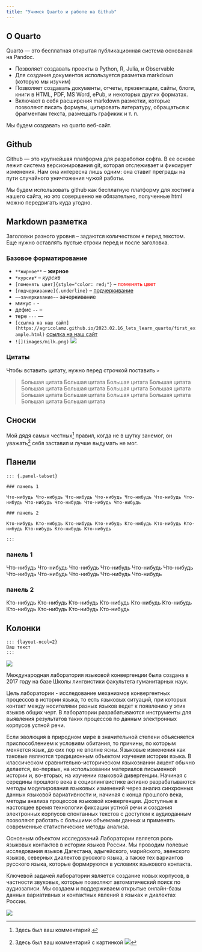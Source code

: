 ```yaml
---
title: "Учимся Quarto и работе на Github"
---
```


## О Quarto

Quarto --- это бесплатная открытая публикационная система основаная на Pandoc.

-   Позволяет создавать проекты в Python, R, Julia, и Observable
-   Для создания документов используется разметка markdown (которую мы изучим)
-   Позволяет создавать документы, отчеты, презентации, сайты, блоги, книги в HTML, PDF, MS Word, ePub, и некоторых других форматах.
-   Включает в себя расширения markdown разметки, которые позволяют писать формулы, цитировать литературу, обращаться к фрагментам текста, размещать графикик и т. п.

Мы будем создавать на quarto веб-сайт.

## Github

Github --- это крупнейшая платформа для разработки софта. В ее основе лежит система версионирования git, которая отслеживает и фиксирует изменения. Нам она интересна лишь одним: она ставит преграды на пути случайного уничтожения чужой работы.

Мы будем использовать github как бесплатную платформу для хостинга нашего сайта, но это совершенно не обязательно, полученные html можно передвигать куда угодно.

## Markdown разметка

Заголовки разного уровня -- задаются количеством `#` перед текстом. Еще нужно оставлять пустые строки перед и после заголовка.

### Базовое форматирование

-   `**жирное**` -- **жирное**
-   `*курсив*` -- *курсив*
-   `[поменять цвет]{style="color: red;"}` -- [поменять цвет]{style="color: red;"}
-   `[подчеркивание]{.underline}` -- [подчеркивание]{.underline}
-   `~~зачеркивание~~` ~~зачеркивание~~
-   минус `-` -
-   дефис `--` --
-   тере `---` ---
-   `[ссылка на наш сайт](https://agricolamz.github.io/2023.02.16_lets_learn_quarto/first_example.html)` [ссылка на наш сайт](https://agricolamz.github.io/2023.02.16_lets_learn_quarto/first_example.html)
-   `![](images/milk.png)` ![](images/milk.png)

### Цитаты

Чтобы вставить цитату, нужно перед строчкой поставить `>`

> Большая цитата Большая цитата Большая цитата Большая цитата Большая цитата Большая цитата Большая цитата Большая цитата Большая цитата Большая цитата Большая цитата Большая цитата Большая цитата Большая цитата

## Сноски

Мой дядя самых честных[^1] правил, когда не в шутку занемог, он уважать[^2] себя заставил и лучше выдумать не мог.

[^1]: Здесь был ваш комментарий.

[^2]: Здесь был ваш комментарий с картинкой ![](images/plate.png)

## Панели

    ::: {.panel-tabset}

    ### панель 1

    Что-нибудь Что-нибудь Что-нибудь Что-нибудь Что-нибудь Что-нибудь Что-нибудь Что-нибудь Что-нибудь Что-нибудь Что-нибудь

    ### панель 2

    Кто-нибудь Кто-нибудь Кто-нибудь Кто-нибудь Кто-нибудь Кто-нибудь Кто-нибудь Кто-нибудь Кто-нибудь Кто-нибудь

    :::

::: panel-tabset
### панель 1

Что-нибудь Что-нибудь Что-нибудь Что-нибудь Что-нибудь Что-нибудь Что-нибудь Что-нибудь Что-нибудь Что-нибудь Что-нибудь

### панель 2

Кто-нибудь Кто-нибудь Кто-нибудь Кто-нибудь Кто-нибудь Кто-нибудь Кто-нибудь Кто-нибудь Кто-нибудь Кто-нибудь
:::

## Колонки

    ::: {layout-ncol=2}
    Ваш текст
    :::

::: {layout-ncol="2"}
![](images/bread_1.jpg)

Международная лаборатория языковой конвергенции была создана в 2017 году на базе Школы лингвистики факультета гуманитарных наук.

Цель лаборатории - исследование механизмов конвергентных процессов в истории языка, то есть языковых ситуаций, при которых контакт между носителями разных языков ведет к появлению у этих языков общих черт. В лаборатории разрабатываются инструменты для выявления результатов таких процессов по данным электронных корпусов устной речи.

Если эволюция в природном мире в значительной степени объясняется приспособлением к условиям обитания, то причины, по которым меняется язык, до сих пор не вполне ясны. Языковые изменения как таковые являются традиционным объектом изучения истории языка. В классическом сравнительно-историческом языкознании акцент обычно делается, во-первых, на использовании материалов письменной истории и, во-вторых, на изучении языковой дивергенции. Начиная с середины прошлого века в социолингвистике активно разрабатываются методы моделирования языковых изменений через анализ синхронных данных языковой вариативности и, начиная с конца прошлого века, методы анализа процессов языковой конвергенции. Доступные в настоящее время технологии фиксации устной речи и создания электронных корпусов спонтанных текстов с доступом к аудиоданным позволяют работать с большими объемами данных и применять современные статистические методы анализа.

Основным объектом исследований Лаборатории является роль языковых контактов в истории языков России. Мы проводим полевые исследования языков Дагестана, адыгейского, марийского, эвенского языков, северных диалектов русского языка, а также тех вариантов русского языка, которые формируются в условиях языкового контакта.

Ключевой задачей лаборатории является создание новых корпусов, в частности звуковых, которые позволяют автоматический поиск по аудиозаписи. Мы создаем и поддерживаем открытые онлайн-базы данных вариативных и контактных явлений в языках и диалектах России.

![](images/plate.png)
:::
